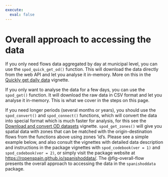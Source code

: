 ```yaml
---
execute: 
  eval: false
---
```



# Overall approach to accessing the data

If you only need flows data aggregated by day at municipal level, you can use the `spod_quick_get_od()` function. This will download the data directly from the web API and let you analyse it in-memory. More on this in the [Quickly get daily data](https://ropenspain.github.io/spanishoddata/articles/quick-get.html) vignette.

If you only want to analyse the data for a few days, you can use the `spod_get()` function. It will download the raw data in CSV format and let you analyse it in-memory. This is what we cover in the steps on this page.

If you need longer periods (several months or years), you should use the `spod_convert()` and `spod_connect()` functions, which will convert the data into special format which is much faster for analysis, for this see the [Download and convert OD datasets](https://ropenspain.github.io/spanishoddata/articles/convert.html) vignette. `spod_get_zones()` will give you spatial data with zones that can be matched with the origin-destination flows from the functions above using zones 'id's. Please see a simple example below, and also consult the vignettes with detailed data description and instructions in the package vignettes with `spod_codebook(ver = 1)` and `spod_codebook(ver = 2)`, or simply visit the package website at [https://ropenspain.github.io/spanishoddata/](https://ropenspain.github.io/spanishoddata/). The @fig-overall-flow presents the overall approach to accessing the data in the `spanishoddata` package.
